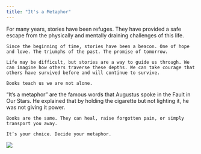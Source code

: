 ```yaml
---
title: "It's a Metaphor"
---
```


  For many years, stories have been refuges. They have provided a safe escape from the physically and mentally draining challenges of this life.
  
	Since the beginning of time, stories have been a beacon. One of hope and love. The triumphs of the past. The promise of tomorrow.
	
	Life may be difficult, but stories are a way to guide us through. We can imagine how others traverse these depths. We can take courage that others have survived before and will continue to survive. 
	
	Books teach us we are not alone.
	
  “It’s a metaphor” are the famous words that Augustus spoke in the Fault in Our Stars. He explained that by holding the cigarette but not lighting it, he was not giving it power.  
  
	Books are the same. They can heal, raise forgotten pain, or simply transport you away. 
	
	It’s your choice. Decide your metaphor. 
	
![](Books.jpeg)